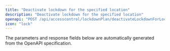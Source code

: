 ```yaml
---
title: "Deactivate lockdown for the specified location"
description: "Deactivate lockdown for the specified location"
openapi: "POST /api/accesscontrol/lockdownPlan/deactivateLockdownForLocation"
icon: "lock"
---
```


<Note>
The parameters and response fields below are automatically generated from the OpenAPI specification.
</Note>
